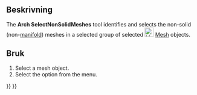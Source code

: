 <languages/>

<div class="mw-translate-fuzzy">
{{docnav/sv|[[Arch_MeshToShape|Mesh To Shape]]|[[Arch_RemoveShape|Remove Shape]]|[[Arch_Workbench|Arch]]|IconL=Arch_MeshToShape.svg |IconC=Workbench_Arch.svg |IconR=Arch_RemoveShape.svg}}
</div>

{{VeryImportantMessage|THIS COMMAND IS PART OF THE INTEGRATED [[BIM_Workbench|BIM WORKBENCH]] IN V1.0<br>
This page has been updated for that version.}}

<div class="mw-translate-fuzzy">
{{GuiCommand/sv
|Name=Arch SelectNonSolidMeshes|Name/sv=Arch SelectNonSolidMeshes
|MenuLocation=Arch → Utilities → Select non solid
|Workbenches=[[Arch_Workbench/sv|Arch]]
|SeeAlso=[[Arch SplitMesh/sv]], [[Arch MeshToShape/sv|Arch MeshToShape]]
}}
</div>

<span id="Description"></span>
==Beskrivning==

The '''Arch SelectNonSolidMeshes''' tool identifies and selects the non-solid (non-[http://en.wikipedia.org/wiki/Manifold manifold]) meshes in a selected group of selected [[Image:Workbench_Mesh.svg|24px|Mesh Workbench]] [[Mesh_Workbench|Mesh]] objects.

<span id="Usage"></span>
<div class="mw-translate-fuzzy">
==Bruk==
</div>

# Select a mesh object.
# Select the {{MenuCommand|Utils → [[Image:Arch_SelectNonSolidMeshes.svg|16px]] Select non-manifold meshes}} option from the menu.


<div class="mw-translate-fuzzy">
{{docnav/sv|[[Arch_MeshToShape|Mesh To Shape]]|[[Arch_RemoveShape|Remove Shape]]|[[Arch_Workbench|Arch]]|IconL=Arch_MeshToShape.svg |IconC=Workbench_Arch.svg |IconR=Arch_RemoveShape.svg}}
</div>

{{BIM_Tools_navi{{#translation:}}}}
{{Userdocnavi{{#translation:}}}}